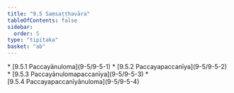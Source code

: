 ```yaml
---
title: "9.5 Saṃsaṭṭhavāra"
tableOfContents: false
sidebar:
  order: 5
type: "tipitaka"
basket: "ab"
---
```



<DynamicBreadcrumb />



<TableOfContents>
* [9.5.1 Paccayānuloma](9-5/9-5-1)
* [9.5.2 Paccayapaccanīya](9-5/9-5-2)
* [9.5.3 Paccayānulomapaccanīya](9-5/9-5-3)
* [9.5.4 Paccayapaccanīyānuloma](9-5/9-5-4)
</TableOfContents>